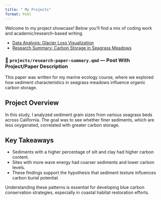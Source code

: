 ```yaml
---
title: " My Projects"
format: html
---
```




Welcome to my project showcase! Below you'll find a mix of coding work and academic/research-based writing.

-   [Data Analysis: Glacier Loss Visualization](analysis-with-code.qmd)
-   [Research Summary: Carbon Storage in Seagrass Meadows](research-paper-summary.qmd)



### 📄 `projects/research-paper-summary.qmd` — Post With Project/Paper Description

This paper was written for my marine ecology course, where we explored how sediment characteristics in seagrass meadows influence organic carbon storage.

## Project Overview

In this study, I analyzed sediment grain sizes from various seagrass beds across California. The goal was to see whether finer sediments, which are less oxygenated, correlated with greater carbon storage.

## Key Takeaways

-   Sediments with a higher percentage of silt and clay had higher carbon content.
-   Sites with more wave energy had coarser sediments and lower carbon levels.
-   These findings support the hypothesis that sediment texture influences carbon burial potential.

Understanding these patterns is essential for developing blue carbon conservation strategies, especially in coastal habitat restoration efforts.

